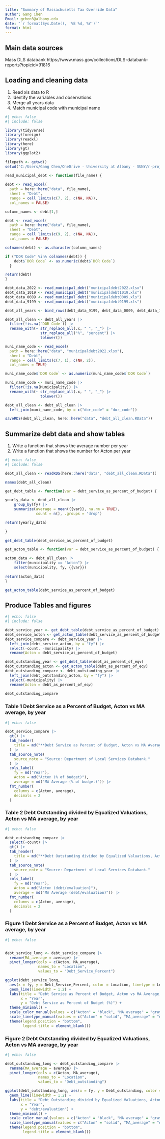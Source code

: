 ```yaml
---
title: "Summary of Massachusetts Tax Override Data"
author: Gang Chen
Email: gchen3@albany.edu
date: "`r format(Sys.Date(), '%B %d, %Y')`"
format: html
---
```


## Main data sources
Mass DLS databank
https://www.mass.gov/collections/DLS-databank-reports?topicid=91816

## Loading and cleaning data
1. Read xls data to R
2. Identify the variables and observations
3. Merge all years data
4. Match municipal code with municipal name

```r
#| echo: false
#| include: false

library(tidyverse)
library(foreign)
library(readxl)
library(here)
library(gt)
library(ggplot2)

filepath <- getwd()
setwd("C:/Users/Gang Chen/OneDrive - University at Albany - SUNY/r-projects/mass-override")

read_municipal_debt <- function(file_name) {
  
debt <- read_excel(
  path = here::here("data", file_name),
  sheet = "Debt",
  range = cell_limits(c(7, 2), c(NA, NA)),
  col_names = FALSE)

column_names <- debt[1,]

debt <- read_excel(
  path = here::here("data", file_name),
  sheet = "Debt",
  range = cell_limits(c(9, 2), c(NA, NA)),
  col_names = FALSE)

colnames(debt) <- as.character(column_names)

if ("DOR Code" %in% colnames(debt)) {
    debt$`DOR Code` <- as.numeric(debt$`DOR Code`)
  }

return(debt)
}

debt_data_2022 <- read_municipal_debt("municipaldebt2022.xlsx")
debt_data_1019 <- read_municipal_debt("municipaldebt1019.xls")
debt_data_0009 <- read_municipal_debt("municipaldebt0009.xls")
debt_data_9199 <- read_municipal_debt("municipaldebt9199.xls")

debt_all_years <- bind_rows(debt_data_9199, debt_data_0009, debt_data_1019, debt_data_2022)

debt_all_clean <- debt_all_years |>
  filter(!is.na(`DOR Code`)) |>
  rename_with(~ str_replace_all(.x, " ", "_") |>
                str_replace_all("%", "percent") |>  
                tolower())  

muni_name_code <- read_excel(
  path = here::here("data", "municipaldebt2022.xlsx"),
  sheet = "Debt",
  range = cell_limits(c(7, 1), c(NA, 2)),
  col_names = TRUE) 

muni_name_code$`DOR Code` <- as.numeric(muni_name_code$`DOR Code`)

muni_name_code <- muni_name_code |>
  filter(!is.na(Municipality)) |>
  rename_with(~ str_replace_all(.x, " ", "_") |>
                tolower())

debt_all_clean <- debt_all_clean |>
  left_join(muni_name_code, by = c("dor_code" = "dor_code"))

saveRDS(debt_all_clean, here::here("data", "debt_all_clean.RData"))

```

## Summarize debt data and show tables
1. Write a function that shows the average number per year 
2. Write a function that shows the number for Acton per year

```r
#| echo: false
#| include: false

debt_all_clean <- readRDS(here::here("data", "debt_all_clean.RData"))

names(debt_all_clean)

get_debt_table <- function(var = debt_service_as_percent_of_budget) {

yearly_data <- debt_all_clean |>
    group_by(fy) |>
    summarize(average = mean({{var}}, na.rm = TRUE),
              count = n(), .groups = 'drop') 

return(yearly_data)

}
  
get_debt_table(debt_service_as_percent_of_budget)

get_acton_table <- function(var = debt_service_as_percent_of_budget) {

acton_data <- debt_all_clean |>
    filter(municipality == "Acton") |>
    select(municipality, fy, {{var}})
  
return(acton_data)
}

get_acton_table(debt_service_as_percent_of_budget)

```
## Produce Tables and figures
```r
#| echo: false
#| include: false

debt_service_year <- get_debt_table(debt_service_as_percent_of_budget)
debt_service_acton <- get_acton_table(debt_service_as_percent_of_budget)
debt_service_compare <- debt_service_year |> 
  left_join(debt_service_acton, by = "fy") |>
  select(-count, -municipality) |>
  rename(Acton = debt_service_as_percent_of_budget)

debt_outstanding_year <- get_debt_table(debt_as_percent_of_eqv)
debt_outstanding_acton <- get_acton_table(debt_as_percent_of_eqv)
debt_outstanding_compare <- debt_outstanding_year |> 
  left_join(debt_outstanding_acton, by = "fy") |>
  select(-municipality) |>
  rename(Acton = debt_as_percent_of_eqv)
  
debt_outstanding_compare


```
### Table 1 Debt Service as a Percent of Budget, Acton vs MA average, by year
```r
#| echo: false

debt_service_compare |> 
  gt() |>
  tab_header(
    title = md("**Debt Service as Percent of Budget, Acton vs MA Average, 1991-2022**")
  ) |>
  tab_source_note(
    source_note = "Source: Department of Local Services Databank."
  ) |>
  cols_label(
    fy = md("Year"),
    Acton = md("Acton (% of budget)"),
    average = md("MA Average (% of budget)")) |>
  fmt_number(
    columns = c(Acton, average),
    decimals = 2
  )
```
### Table 2 Debt Outstanding divided by Equalized Valuations, Acton vs MA average, by year
```r
#| echo: false

debt_outstanding_compare |> 
  select(-count) |>
  gt() |>
  tab_header(
    title = md("**Debt Outstanding divided by Equalized Valuations, Acton vs MA Average, 1991-2022**")
  ) |>
  tab_source_note(
    source_note = "Source: Department of Local Services Databank."
  ) |>
  cols_label(
    fy = md("Year"),
    Acton = md("Acton (debt/evaluation)"),
    average = md("MA Average (debt/evaluation)")) |>
  fmt_number(
    columns = c(Acton, average),
    decimals = 2
  )
```
### Figure 1 Debt Service as a Percent of Budget, Acton vs MA average, by year
```r
#| echo: false


debt_service_long <- debt_service_compare |>
  rename(MA_average = average) |>
  pivot_longer(cols = c(Acton, MA_average), 
               names_to = "Location", 
               values_to = "Debt_Service_Percent")

ggplot(debt_service_long, 
  aes(x = fy, y = Debt_Service_Percent, color = Location, linetype = Location)) +
  geom_line(linewidth = 1.2) +
  labs(title = "Debt Service as Percent of Budget, Acton vs MA Average, 1991-2022",
       x = "Year",
       y = "Debt Service as Percent of Budget (%)") +
  theme_minimal() +
  scale_color_manual(values = c("Acton" = "black", "MA_average" = "gray40")) +
  scale_linetype_manual(values = c("Acton" = "solid", "MA_average" = "dotted")) +
  theme(legend.position = "bottom",
        legend.title = element_blank())

```
### Figure 2 Debt Outstanding divided by Equalized Valuations, Acton vs MA average, by year
```r
#| echo: false

debt_outstanding_long <- debt_outstanding_compare |>
  rename(MA_average = average) |>
  pivot_longer(cols = c(Acton, MA_average), 
               names_to = "Location", 
               values_to = "Debt_outstanding")

ggplot(debt_outstanding_long, aes(x = fy, y = Debt_outstanding, color = Location, linetype = Location)) +
  geom_line(linewidth = 1.2) +
  labs(title = "Debt Outstanding divided by Equalized Valuations, Acton vs MA average, 1991-2022",
       x = "Year",
       y = "debt/evaluation") +
  theme_minimal() +
  scale_color_manual(values = c("Acton" = "black", "MA_average" = "gray40")) +
  scale_linetype_manual(values = c("Acton" = "solid", "MA_average" = "dotted")) +
  theme(legend.position = "bottom",         
        legend.title = element_blank())

```
